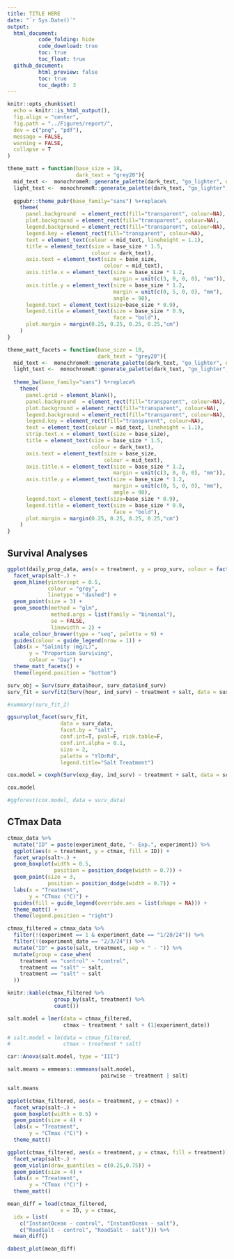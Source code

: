 ```yaml
---
title: TITLE HERE
date: "`r Sys.Date()`"
output: 
  html_document:
          code_folding: hide
          code_download: true
          toc: true
          toc_float: true
  github_document:
          html_preview: false
          toc: true
          toc_depth: 3
---
```


```r
knitr::opts_chunk$set(
  echo = knitr::is_html_output(),
  fig.align = "center",
  fig.path = "../Figures/report/",
  dev = c("png", "pdf"),
  message = FALSE,
  warning = FALSE,
  collapse = T
)

theme_matt = function(base_size = 18,
                      dark_text = "grey20"){
  mid_text <-  monochromeR::generate_palette(dark_text, "go_lighter", n_colours = 5)[2]
  light_text <-  monochromeR::generate_palette(dark_text, "go_lighter", n_colours = 5)[3]
  
  ggpubr::theme_pubr(base_family="sans") %+replace% 
    theme(
      panel.background  = element_rect(fill="transparent", colour=NA), 
      plot.background = element_rect(fill="transparent", colour=NA), 
      legend.background = element_rect(fill="transparent", colour=NA),
      legend.key = element_rect(fill="transparent", colour=NA),
      text = element_text(colour = mid_text, lineheight = 1.1),
      title = element_text(size = base_size * 1.5,
                           colour = dark_text),
      axis.text = element_text(size = base_size,
                               colour = mid_text),
      axis.title.x = element_text(size = base_size * 1.2,
                                  margin = unit(c(3, 0, 0, 0), "mm")),
      axis.title.y = element_text(size = base_size * 1.2,
                                  margin = unit(c(0, 5, 0, 0), "mm"), 
                                  angle = 90),
      legend.text = element_text(size=base_size * 0.9),
      legend.title = element_text(size = base_size * 0.9, 
                                  face = "bold"),
      plot.margin = margin(0.25, 0.25, 0.25, 0.25,"cm")
    )
}

theme_matt_facets = function(base_size = 18,
                             dark_text = "grey20"){
  mid_text <-  monochromeR::generate_palette(dark_text, "go_lighter", n_colours = 5)[2]
  light_text <-  monochromeR::generate_palette(dark_text, "go_lighter", n_colours = 5)[3]
  
  theme_bw(base_family="sans") %+replace% 
    theme(
      panel.grid = element_blank(),
      panel.background  = element_rect(fill="transparent", colour=NA), 
      plot.background = element_rect(fill="transparent", colour=NA), 
      legend.background = element_rect(fill="transparent", colour=NA),
      legend.key = element_rect(fill="transparent", colour=NA),
      text = element_text(colour = mid_text, lineheight = 1.1),
      strip.text.x = element_text(size = base_size),
      title = element_text(size = base_size * 1.5,
                           colour = dark_text),
      axis.text = element_text(size = base_size,
                               colour = mid_text),
      axis.title.x = element_text(size = base_size * 1.2,
                                  margin = unit(c(3, 0, 0, 0), "mm")),
      axis.title.y = element_text(size = base_size * 1.2,
                                  margin = unit(c(0, 5, 0, 0), "mm"), 
                                  angle = 90),
      legend.text = element_text(size=base_size * 0.9),
      legend.title = element_text(size = base_size * 0.9, 
                                  face = "bold"),
      plot.margin = margin(0.25, 0.25, 0.25, 0.25,"cm")
    )
}
```

## Survival Analyses

```r
ggplot(daily_prop_data, aes(x = treatment, y = prop_surv, colour = factor(exp_day))) + 
  facet_wrap(salt~.) + 
  geom_hline(yintercept = 0.5,
             colour = "grey", 
             linetype = "dashed") + 
  geom_point(size = 3) + 
  geom_smooth(method = "glm", 
              method.args = list(family = "binomial"), 
              se = FALSE,
              linewidth = 2) + 
  scale_colour_brewer(type = "seq", palette = 9) + 
  guides(colour = guide_legend(nrow = 1)) + 
  labs(x = "Salinity (mg/L)",
       y = "Proportion Surviving",
       colour = "Day") + 
  theme_matt_facets() + 
  theme(legend.position = "bottom")
```

```r
surv_obj = Surv(surv_data$hour, surv_data$ind_surv)
surv_fit = survfit2(Surv(hour, ind_surv) ~ treatment + salt, data = surv_data)

#summary(surv_fit_2)

ggsurvplot_facet(surv_fit, 
                 data = surv_data,
                 facet.by = "salt",
                 conf.int=T, pval=F, risk.table=F, 
                 conf.int.alpha = 0.1,
                 size = 2,
                 palette = "YlOrRd",
                 legend.title="Salt Treatment")
```

```r
cox.model = coxph(Surv(exp_day, ind_surv) ~ treatment + salt, data = surv_data)

cox.model

#ggforest(cox.model, data = surv_data)
```


## CTmax Data
```r
ctmax_data %>%  
  mutate("ID" = paste(experiment_date, "- Exp.", experiment)) %>% 
  ggplot(aes(x = treatment, y = ctmax, fill = ID)) +
  facet_wrap(salt~.) +
  geom_boxplot(width = 0.5,
               position = position_dodge(width = 0.7)) +
  geom_point(size = 3,
             position = position_dodge(width = 0.7)) + 
  labs(x = "Treatment", 
       y = "CTmax (°C)") + 
  guides(fill = guide_legend(override.aes = list(shape = NA))) + 
  theme_matt() + 
  theme(legend.position = "right")
```

```r
ctmax_filtered = ctmax_data %>% 
  filter(!(experiment == 1 & experiment_date == "1/20/24")) %>% 
  filter(!(experiment_date == "2/3/24")) %>% 
  mutate("ID" = paste(salt, treatment, sep = " - ")) %>% 
  mutate(group = case_when(
    treatment == "control" ~ "control",
    treatment == "salt" ~ salt,
    treatment == "salt" ~ salt
  ))

knitr::kable(ctmax_filtered %>% 
               group_by(salt, treatment) %>%  
               count())

salt.model = lmer(data = ctmax_filtered,
                  ctmax ~ treatment * salt + (1|experiment_date))

# salt.model = lm(data = ctmax_filtered,
#                 ctmax ~ treatment * salt)

car::Anova(salt.model, type = "III")

salt.means = emmeans::emmeans(salt.model,
                              pairwise ~ treatment | salt)

salt.means

```

```r
ggplot(ctmax_filtered, aes(x = treatment, y = ctmax)) +
  facet_wrap(salt~.) + 
  geom_boxplot(width = 0.5) +
  geom_point(size = 4) + 
  labs(x = "Treatment", 
       y = "CTmax (°C)") + 
  theme_matt()
```

```r
ggplot(ctmax_filtered, aes(x = treatment, y = ctmax, fill = treatment)) +
  facet_wrap(salt~.) + 
  geom_violin(draw_quantiles = c(0.25,0.75)) + 
  geom_point(size = 4) + 
  labs(x = "Treatment", 
       y = "CTmax (°C)") + 
  theme_matt()
```

```r
mean_diff = load(ctmax_filtered, 
                 x = ID, y = ctmax,
  idx = list(
    c("InstantOcean - control", "InstantOcean - salt"),
    c("RoadSalt - control", "RoadSalt - salt"))) %>%
  mean_diff()

dabest_plot(mean_diff)
```
